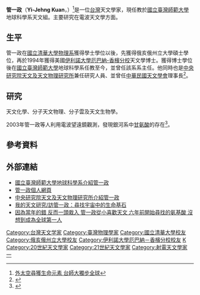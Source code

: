 {{Infobox_Scientist      
| name = 管一政      
| image = Replace this image male.svg
| caption = 
| birth_date = 1959年
| birth_place = 
| death_date =           
| death_place =         
| residence = 
| nationality = 
| field = 天文學家       
| work_institution = [[國立臺灣師範大學|國立臺灣師範大學]]地球科學系    
| alma_mater = 國立清華大學物理系學士<br>[[俄亥俄州立大學|俄亥俄州立大學]]碩士<br>[[伊利諾大學厄巴納-香檳分校|伊利諾大學厄巴納-香檳分校]]天文學博士          
| doctoral_advisor =  
| doctoral_students =    
| known_for = 
| prizes = 
| religion =      
| footnotes =    
}}
'''管一政'''（'''Yi-Jehng Kuan'''，{{bd|1959年||||catIdx=管}}）<ref>[http://www.epochtimes.com/b5/3/10/12/n392464.htm 外太空尋獲生命元素 台師大獨步全球]</ref>是一位[[台灣|台灣]]天文學家，現任教於[[國立臺灣師範大學|國立臺灣師範大學]]地球科學系天文組。主要研究在電波天文學方面。

==生平==
管一政在[[國立清華大學|國立清華大學]][[國立清華大學物理系|物理系]]獲得學士學位以後，先獲得俄亥俄州立大學碩士學位，再於1994年獲得美國[[伊利諾大學厄巴納-香檳分校|伊利諾大學厄巴納-香檳分校]]天文學博士。獲得博士學位後在[[國立臺灣師範大學|國立臺灣師範大學]]地球科學系任教至今，並曾任該系系主任。他同時也是[[中央研究院天文及天文物理研究所|中央研究院天文及天文物理研究所]]兼任研究人員、並曾任[[中華民國天文學會|中華民國天文學會]]理事長<ref>{{Cite web |url=http://www.asroc.org.tw/01org.html |title=中華民國天文學會組織 |accessdate=2012-02-18 |archiveurl=https://web.archive.org/web/20120120104327/http://www.asroc.org.tw/01org.html |archivedate=2012-01-20 |deadurl=yes }}</ref>。

==研究==
天文化學、分子天文物理、分子雲及天文生物學。

2003年管一政等人利用電波望遠鏡觀測，發現銀河系中[[甘氨酸|甘氨酸]]的存在<ref>{{cite journal |author=Kuan YJ, Charnley SB, Huang HC, et al. |title=Interstellar glycine |journal=Astrophys J |volume=593 |issue=2 |pages=848–867 |year=2003 |doi=10.1086/375637 |bibcode=2003ApJ...593..848K}}</ref>。

==參考資料==
<references/>

==外部連結==
* [https://web.archive.org/web/20111219115503/http://www.geos.ntnu.edu.tw/kuan/ 國立臺灣師範大學地球科學系介紹管一政]
* [https://web.archive.org/web/20110811173126/http://www.asiaa.sinica.edu.tw/~kuan/ 管一政個人網頁]
* [http://www.asiaa.sinica.edu.tw/people/cv_c.php?i=0e45174dc9b5c328c4b6baf5af641582 中央研究院天文及天文物理研究所介紹管一政]
* [https://web.archive.org/web/20160304191619/http://tcgwww.taipei.gov.tw/public/Attachment/99292317868.pdf 我的天文研究/訪管一政：尋找宇宙中的生命基石]
* [http://web.fg.tp.edu.tw/~earth/course/read92/view.php?serial=58 因為當年的錯 反而一頭栽入 管一政從小喜歡天文 六年前開始尋找的氨基酸 沒想到成為全球第一人] 
{{DEFAULTSORT:G}}
[[Category:台灣天文学家|Category:台灣天文学家]]
[[Category:臺灣物理學家|Category:臺灣物理學家]]
[[Category:國立清華大學校友|Category:國立清華大學校友]]
[[Category:俄亥俄州立大學校友|Category:俄亥俄州立大學校友]]
[[Category:伊利諾大學厄巴納－香檳分校校友|Category:伊利諾大學厄巴納－香檳分校校友]]
[[Category:國立臺灣師範大學教授|K]]
[[Category:20世紀天文學家|Category:20世紀天文學家]]
[[Category:21世紀天文學家|Category:21世紀天文學家]]
[[Category:射電天文學家|Category:射電天文學家]]
[[Category:管姓|一]]